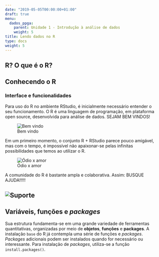 ```yaml
---
date: "2019-05-05T00:00:00+01:00"
draft: true
menu:
  dados_ppga:
    parent: Unidade 1 - Introdução à análise de dados
    weight: 5
title: Lendo dados no R
type: docs
weight: 5
---
```


## R? O que é o R?

## Conhecendo o R {.tabset .tabset-fade .tabset-pills}

### Interface e funcionalidades

Para uso do R no ambiente RStudio, é inicialmente necessário entender o seu funcionamento. O R é uma linguagem de programação, em plataforma open source, desenvolvida para análise de dados. SEJAM BEM VINDOS!

![Bem vindo](https://retaoliveira.github.io/relements/figures/welcome_to_rstats_twitter.png)

Em um primeiro momento, o conjunto R + RStudio parece pouco amigável, mas com o tempo, é impossível não apaixonar-se pelas infinitas possibilidades que temos ao utilizar o R.

![Ódio x amor](https://retaoliveira.github.io/relements/figures/r_first_then.png)

A comunidade do R é bastante ampla e colaborativa. Assim: BUSQUE AJUDA!!!!!

## ![Suporte](https://retaoliveira.github.io/relements/figures/code_hero_rstats.png)

## Variáveis, funções e *packages* {.tabset .tabset-fade .tabset-pills}

Sua estrutura fundamenta-se em uma grande variedade de ferramentas quantitativas, organizadas por meio de **objetos**, **funções** e **packages**. A instalação `base` do R já contempla uma série de funções e *packages*. *Packages* adicionais podem ser instalados quando for necessário ou interessante. Para instalação de *packages*, utiliza-se a função `install.packages()`.
